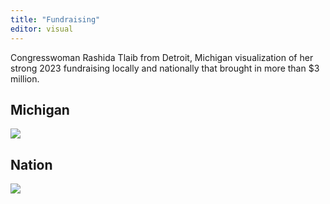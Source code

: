 ```yaml
---
title: "Fundraising"
editor: visual
---
```


Congresswoman Rashida Tlaib from Detroit, Michigan visualization of her strong 2023 fundraising locally and nationally that brought in more than \$3 million.

## Michigan 

![](images/tlaibMI_projectx.png){fig-align="center"}

## Nation

![](images/tlaibUS_projectx.png){fig-align="center"}
